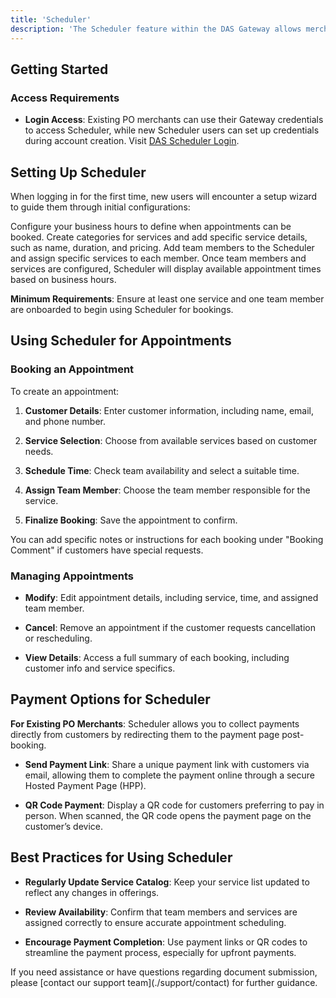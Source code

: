 ```yaml
---
title: 'Scheduler'
description: 'The Scheduler feature within the DAS Gateway allows merchants to manage appointments, onboard team members, and set up recurring services for customers. Whether you’re managing a small business or multiple service locations, Scheduler provides a centralized way to handle your booking needs'
---
```


## **Getting Started**

### **Access Requirements**

* **Login Access**: Existing PO merchants can use their Gateway credentials to access Scheduler, while new Scheduler users can set up credentials during account creation. Visit [DAS Scheduler Login](https://scheduler.paymentoptions.com/login).

## **Setting Up Scheduler**

When logging in for the first time, new users will encounter a setup wizard to guide them through initial configurations:

<Steps>
  <Step title="Business Timings">
    Configure your business hours to define when appointments can be booked.
  </Step>

  <Step title="Service Catalogue">
    Create categories for services and add specific service details, such as name, duration, and pricing.
  </Step>

  <Step title="Team Onboarding">
    Add team members to the Scheduler and assign specific services to each member.
  </Step>

  <Step title="Appointment Availability">
    Once team members and services are configured, Scheduler will display available appointment times based on business hours.
  </Step>
</Steps>

<Note>**Minimum Requirements**: Ensure at least one service and one team member are onboarded to begin using Scheduler for bookings.</Note>

## **Using Scheduler for Appointments**

### **Booking an Appointment**

To create an appointment:

1. **Customer Details**: Enter customer information, including name, email, and phone number.

2. **Service Selection**: Choose from available services based on customer needs.

3. **Schedule Time**: Check team availability and select a suitable time.

4. **Assign Team Member**: Choose the team member responsible for the service.

5. **Finalize Booking**: Save the appointment to confirm.

<Tip> You can add specific notes or instructions for each booking under "Booking Comment" if customers have special requests.</Tip>

### **Managing Appointments**

* **Modify**: Edit appointment details, including service, time, and assigned team member.

* **Cancel**: Remove an appointment if the customer requests cancellation or rescheduling.

* **View Details**: Access a full summary of each booking, including customer info and service specifics.

## **Payment Options for Scheduler**

**For Existing PO Merchants**:
Scheduler allows you to collect payments directly from customers by redirecting them to the payment page post-booking.

* **Send Payment Link**: Share a unique payment link with customers via email, allowing them to complete the payment online through a secure Hosted Payment Page (HPP).

* **QR Code Payment**: Display a QR code for customers preferring to pay in person. When scanned, the QR code opens the payment page on the customer’s device.

## **Best Practices for Using Scheduler**

* **Regularly Update Service Catalog**: Keep your service list updated to reflect any changes in offerings.

* **Review Availability**: Confirm that team members and services are assigned correctly to ensure accurate appointment scheduling.

* **Encourage Payment Completion**: Use payment links or QR codes to streamline the payment process, especially for upfront payments.

<Card title="Need Help?" icon="life-ring" href="/support/contact">
  If you need assistance or have questions regarding document submission, please [contact our support team](./support/contact) for further guidance.
</Card>